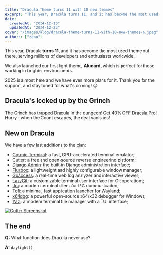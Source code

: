 ```yaml
---
title: "Dracula Theme turns 11 with 10 new themes"
excerpt: "This year, Dracula turns 11, and it has become the most used theme out there!"
date:
  createdAt: "2024-12-13"
  updatedAt: "2024-12-23"
cover: "/images/blog/dracula-theme-turns-11-with-10-new-themes-a.jpeg"
authors: ["zeno"]
---
```


This year, Dracula **turns 11,** and it has become the most used theme out there, serving millions of developers and enthusiasts worldwide.

We also launched our first light theme, **Alucard,** which is perfect for those working in brighter environments.

2025 is almost here and we have even more plans for it. Thank you for the support, and stay tuned for what's coming! 😉

## Dracula's locked up by the Grinch

The Grinch has trapped Dracula in the dungeon! [Get 40% OFF Dracula Pro!](https://draculatheme.gumroad.com/l/dracula-pro/GRINCHSMISCHIEF) Hurry - when the Count escapes, the deal vanishes!

## New on Dracula

We have a few last additions to the clan:

- [Cosmic Terminal](/cosmic-terminal): a fast, GPU-accelerated terminal emulator;
- [Cutter](/cutter): a free and open-source reverse engineering platform;
- [Django Admin](/django-admin): the built-in Django administration interface;
- [Fluxbox](/fluxbox): a lightweight and highly configurable window manager;
- [GoAccess](/go-access): a real-time web log analyzer and interactive viewer;
- [LazyGit](/lazygit): a customizable terminal user interface for Git operations;
- [tlrc](/tlrc): a modern terminal client for IRC communication;
- [Tofi](/tofi): a minimal, fast application launcher for Wayland;
- [x64dbg](/x64dbg): a powerful open-source x64/x32 debugger for Windows;
- [Yazi](/yazi): a modern terminal file manager with a TUI interface;

[![Cutter Screenshot](/images/blog/dracula-theme-turns-11-with-10-new-themes-b.jpeg)](/cutter)

## The end

**Q:** What function does Dracula never use?

**A:** `daylight()`
